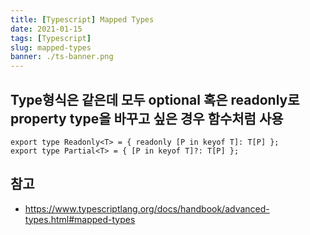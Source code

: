 ```yaml
---
title: [Typescript] Mapped Types
date: 2021-01-15
tags: [Typescript]
slug: mapped-types
banner: ./ts-banner.png
---
```


## Type형식은 같은데 모두 optional 혹은 readonly로 property type을 바꾸고 싶은 경우 함수처럼 사용

```tsx
export type Readonly<T> = { readonly [P in keyof T]: T[P] };
export type Partial<T> = { [P in keyof T]?: T[P] };
```

## 참고

- https://www.typescriptlang.org/docs/handbook/advanced-types.html#mapped-types
